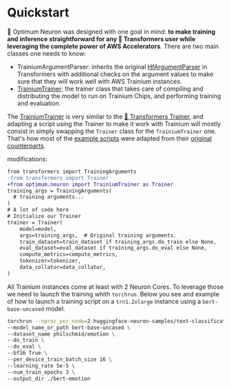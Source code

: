 <!---
Copyright 2022 The HuggingFace Team. All rights reserved.

Licensed under the Apache License, Version 2.0 (the "License");
you may not use this file except in compliance with the License.
You may obtain a copy of the License at

    http://www.apache.org/licenses/LICENSE-2.0

Unless required by applicable law or agreed to in writing, software
distributed under the License is distributed on an "AS IS" BASIS,
WITHOUT WARRANTIES OR CONDITIONS OF ANY KIND, either express or implied.
See the License for the specific language governing permissions and
limitations under the License.
-->

# Quickstart

🤗 Optimum Neuron was designed with one goal in mind: **to make training and inference straightforward for any 🤗 Transformers user while leveraging the complete power of AWS Accelerators**.
There are two main classes one needs to know:

- TrainiumArgumentParser: inherits the original [HfArgumentParser](https://huggingface.co/docs/transformers/main/en/internal/trainer_utils#transformers.HfArgumentParser) in Transformers with additional checks on the argument values to make sure that they will work well with AWS Trainium instances.
- [TrainiumTrainer](https://huggingface.co/docs/optimum/neuron/package_reference/trainer): the trainer class that takes care of compiling and distributing the model to run on Trainium Chips, and performing training and evaluation.

The [TrainiumTrainer](https://huggingface.co/docs/optimum/neuron/package_reference/trainer) is very similar to the [🤗 Transformers Trainer](https://huggingface.co/docs/transformers/main_classes/trainer), and adapting a script using the Trainer to make it work with Trainium will mostly consist in simply swapping the `Trainer` class for the `TrainiumTrainer` one.
That's how most of the [example scripts](https://github.com/huggingface/optimum-neuron/tree/main/examples) were adapted from their [original counterparts](https://github.com/huggingface/transformers/tree/main/examples/pytorch).

modifications:

```diff
from transformers import TrainingArguments
-from transformers import Trainer
+from optimum.neuron import TrainiumTrainer as Trainer
training_args = TrainingArguments(
  # training arguments...
)
# A lot of code here
# Initialize our Trainer
trainer = Trainer(
    model=model,
    args=training_args,  # Original training arguments.
    train_dataset=train_dataset if training_args.do_train else None,
    eval_dataset=eval_dataset if training_args.do_eval else None,
    compute_metrics=compute_metrics,
    tokenizer=tokenizer,
    data_collator=data_collator,
)
```

All Trainium instances come at least with 2 Neuron Cores. To leverage those we need to launch the training whith `torchrun`.
Below you see and example of how to launch a training script on a `trn1.2xlarge` instance using a `bert-base-uncased` model.

```bash
torchrun --nproc_per_node=2 huggingface-neuron-samples/text-classification/run_glue.py \
--model_name_or_path bert-base-uncased \
--dataset_name philschmid/emotion \
--do_train \
--do_eval \
--bf16 True \
--per_device_train_batch_size 16 \
--learning_rate 5e-5 \
--num_train_epochs 3 \
--output_dir ./bert-emotion
```
